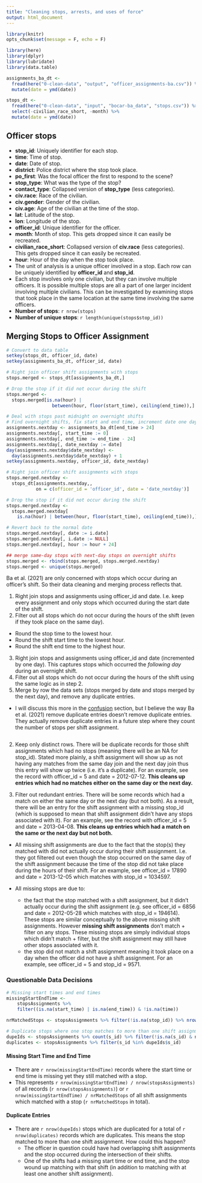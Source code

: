 ```yaml
---
title: "Cleaning stops, arrests, and uses of force"
output: html_document
---
```


```r
library(knitr)
opts_chunk$set(message = F, echo = F)

library(here)
library(dplyr)
library(lubridate)
library(data.table)
```

```r
assignments_ba_dt <-
  fread(here("0-clean-data", "output", "officer_assignments-ba.csv")) %>%
  mutate(date = ymd(date))

stops_dt <-
  fread(here("0-clean-data", "input", "bocar-ba_data", "stops.csv")) %>%
  select(-civilian_race_short, -month) %>%
  mutate(date = ymd(date))
```

## Officer stops

* **stop_id**: Uniquely identifier for each stop.
* **time**: Time of stop.
* **date**: Date of stop.
* **district**: Police district where the stop took place.
* **po_first**: Was the focal officer the first to respond to the scene?
* **stop_type**: What was the type of the stop?
* **contact_type**: Collapsed version of **stop_type** (less categories).
* **civ.race**: Race of the civilian.
* **civ.gender**: Gender of the civilian.
* **civ.age**: Age of the civilian at the time of the stop.
* **lat**: Latitude of the stop.
* **lon**: Longitude of the stop.
* **officer_id**: Unique identifier for the officer.
* **month**: Month of stop. This gets dropped since it can easily be recreated.
* **civilian_race_short**: Collapsed version of **civ.race** (less categories). This gets dropped since it can easily be recreated.
* **hour**: Hour of the day when the stop took place.
* The unit of analysis is a unique officer involved in a stop. Each row can be uniquely identified by **officer_id** and **stop_id**.
* Each stop involves only one civilian, but they can involve multiple officers. It is possible multiple stops are all a part of one larger incident involving multiple civilians. This can be investigated by examining stops that took place in the same location at the same time involving the same officers.
* **Number of stops**: `r nrow(stops)`
* **Number of unique stops**: `r length(unique(stops$stop_id))`

## Merging Stops to Officer Assignment

```r
# Convert to data table
setkey(stops_dt, officer_id, date)
setkey(assignments_ba_dt, officer_id, date)

# Right join officer shift assignments with stops
stops.merged <- stops_dt[assignments_ba_dt,]

# Drop the stop if it did not occur during the shift
stops.merged <-
  stops.merged[is.na(hour) |
                 between(hour, floor(start_time), ceiling(end_time)),]

# Deal with stops past midnight on overnight shifts
# Find overnight shifts, fix start and end time, increment date one day forward
assignments.nextday <- assignments_ba_dt[end_time > 24]
assignments.nextday[, start_time := 0]
assignments.nextday[, end_time := end_time - 24]
assignments.nextday[, date_nextday := date]
day(assignments.nextday$date_nextday) <-
  day(assignments.nextday$date_nextday) + 1
setkey(assignments.nextday, officer_id, date_nextday)

# Right join officer shift assignments with stops
stops.merged.nextday <-
  stops_dt[assignments.nextday,,
           on = c(officer_id = 'officer_id', date = 'date_nextday')]

# Drop the stop if it did not occur during the shift
stops.merged.nextday <-
  stops.merged.nextday[
    is.na(hour) | between(hour, floor(start_time), ceiling(end_time)),]

# Revert back to the normal date
stops.merged.nextday[, date := i.date]
stops.merged.nextday[, i.date := NULL]
stops.merged.nextday[, hour := hour + 24]

## merge same-day stops with next-day stops on overnight shifts
stops.merged <- rbind(stops.merged, stops.merged.nextday)
stops.merged <- unique(stops.merged)
```

Ba et al. (2021) are only concerned with stops which occur during an officer's shift. So their data cleaning and merging process reflects that.

1. Right join stops and assignments using officer_id and date. I.e. keep every assignment and only stops which occurred during the start date of the shift.
2. Filter out all stops which do not occur during the hours of the shift (even if they took place on the same day).
  * Round the stop time to the lowest hour.
  * Round the shift start time to the lowest hour.
  * Round the shift end time to the highest hour.
3. Right join stops and assignments using officer_id and date (incremented by one day). This captures stops which occurred the *following day* during an overnight shift.
4. Filter out all stops which do not occur during the hours of the shift using the same logic as in step 2.
5. Merge by row the data sets (stops merged by date and stops merged by the next day), and remove any duplicate entries.
  * I will discuss this more in the [confusion](#confusion) section, but I believe the way Ba et al. (2021) remove duplicate entries doesn't remove duplicate entries. They actually remove duplicate entries in a future step where they count the number of stops per shift assignment.

```r

```



2. Keep only distinct rows. There will be duplicate records for those shift assignments which had no stops (meaning there will be an NA for stop_id). Stated more plainly, a shift assignment will show up as not having any matches from the same day join and the next day join thus this entry will show up twice (i.e. it's a duplicate). For an example, see the record with officer_id = 5 and date = 2012-07-12. **This cleans up entries which had no matches either on the same day or the next day.**

3. Filter out redundant entries. There will be some records which had a match on either the same day or the next day (but not both). As a result, there will be an entry for the shift assignment with a missing stop_id (which is supposed to mean that shift assignment didn't have any stops associated with it). For an example, see the record with officer_id = 5 and date = 2013-04-08. **This cleans up entries which had a match on the same or the next day but not both.**

* All missing shift assignments are due to the fact that the stop(s) they matched with did not actually occur during their shift assignment. I.e. they got filtered out even though the stop occurred on the same day of the shift assignment because the time of the stop did not take place during the hours of their shift. For an example, see officer_id = 17890 and date = 2013-12-05 which matches with stop_id = 1034597.

* All missing stops are due to: 
    * the fact that the stop matched with a shift assignment, but it didn't actually occur during the shift assignment (e.g. see officer_id = 6856 and date = 2012-05-28 which matches with stop_id = 194614). These stops are similar conceptually to the above missing shift assignments. However **missing shift assignments** don't match + filter on any stops. These missing stops are simply individual stops which didn't match + filter, but the shift assignment may still have other stops associated with it.
    * the stop did not match a shift assignment meaning it took place on a day when the officer did not have a shift assignment. For an example, see officer_id = 5 and stop_id = 9571.
    
### Questionable Data Decisions

```r
# Missing start times and end times
missingStartEndTime <-
    stopsAssignments %>%
    filter((is.na(start_time) | is.na(end_time)) & !is.na(time))

nrMatchedStops <- stopsAssignments %>% filter(!is.na(stop_id)) %>% nrow()

# Duplicate stops where one stop matches to more than one shift assignment
dupeIds <- stopsAssignments %>% count(s_id) %>% filter(!is.na(s_id) & n > 1)
duplicates <- stopsAssignments %>% filter(s_id %in% dupeIds$s_id)
```

#### Missing Start Time and End Time

* There are `r nrow(missingStartEndTime)` records where the start time or end time is missing yet they still matched with a stop.
* This represents `r nrow(missingStartEndTime) / nrow(stopsAssignments)` of all records (`r nrow(stopsAssignments)`) or `r nrow(missingStartEndTime) / nrMatchedStops` of all shift assignments which matched with a stop (`r nrMatchedStops` in total).

#### Duplicate Entries

* There are `r nrow(dupeIds)` stops which are duplicated for a total of `r nrow(duplicates)` records which are duplicates. This means the stop matched to more than one shift assignment. How could this happen?
    * The officer in question could have had overlapping shift assignments and the stop occurred during the intersection of their shifts.
    * One of the shifts had a missing start time or end time, and the stop wound up matching with that shift (in addition to matching with at least one another shift assignment).